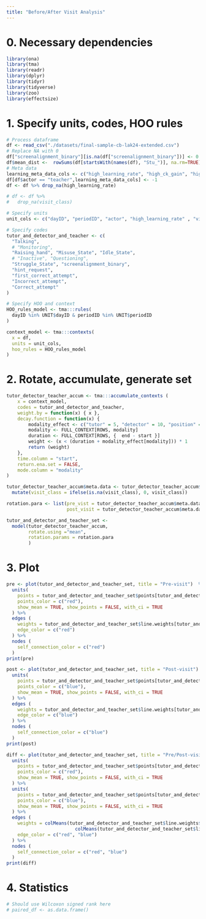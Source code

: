 ```yaml
---
title: "Before/After Visit Analysis"
---
```

# 0. Necessary dependencies
```r
library(ona)
library(tma)
library(readr)
library(dplyr)
library(tidyr)
library(tidyverse)
library(zoo)
library(effectsize)
```
# 1. Specify units, codes, HOO rules
```r
# Process dataframe
df <- read_csv("./datasets/final-sample-cb-lak24-extended.csv")
# Replace NA with 0
df["screenalignment_binary"][is.na(df["screenalignment_binary"])] <- 0
df$mean_dist <-  rowSums(df[startsWith(names(df), "Stu_")], na.rm=TRUE)
# Meta data
learning_meta_data_cols <- c("high_learning_rate", "high_ck_gain", "high_pk_gain", "high_ck_pre", "high_pk_pre")
df[df$actor == "teacher",learning_meta_data_cols] <- -1
df <- df %>% drop_na(high_learning_rate)

# df <- df %>%
#   drop_na(visit_class)

# Specify units
unit_cols <- c("dayID", "periodID", "actor", "high_learning_rate" , "visit_class") # ask yeyu abt this

# Specify codes
tutor_and_detector_and_teacher <- c(
  "Talking", 
  # "Monitoring",
  "Raising_hand", "Misuse_State", "Idle_State", 
  # "Inactive", "Questioning",
  "Struggle_State", "screenalignment_binary", 
  "hint_request", 
  "first_correct_attempt",
  "Incorrect_attempt",
  "Correct_attempt"
)

# Specify HOO and context
HOO_rules_model <- tma:::rules(
  dayID %in% UNIT$dayID & periodID %in% UNIT$periodID
)

context_model <- tma:::contexts(
  x = df,
  units = unit_cols,
  hoo_rules = HOO_rules_model
)
```
# 2. Rotate, accumulate, generate set
```r
tutor_detector_teacher_accum <- tma:::accumulate_contexts (
    x = context_model,
    codes = tutor_and_detector_and_teacher,
    weight.by = function(x) { x },
    decay.function = function(x) {
        modality_effect <- c("tutor" = 5, "detector" = 10, "position" = 15, "observation" = 20)
        modality <- FULL_CONTEXT[ROWS, modality]
        duration <- FULL_CONTEXT[ROWS, {  end - start }]
        weight <- (x < (duration + modality_effect[modality])) * 1
        return (weight)
    },
    time.column = "start", 
    return.ena.set = FALSE,
    mode.column = "modality"
) 

tutor_detector_teacher_accum$meta.data <- tutor_detector_teacher_accum$meta.data %>%
  mutate(visit_class = ifelse(is.na(visit_class), 0, visit_class))

rotation.para <- list(pre_vist = tutor_detector_teacher_accum$meta.data$visit_class == -1, 
                      post_visit = tutor_detector_teacher_accum$meta.data$visit_class == 1)

tutor_and_detector_and_teacher_set <-
  model(tutor_detector_teacher_accum,                                
        rotate.using ="mean",                  
        rotation.params = rotation.para  
        )
```
# 3. Plot 
```r
pre <- plot(tutor_and_detector_and_teacher_set, title = "Pre-visit")  %>%  
  units(
    points = tutor_and_detector_and_teacher_set$points[tutor_and_detector_and_teacher_set$points$visit_class == -1,], 
    points_color = c("red"),
    show_mean = TRUE, show_points = FALSE, with_ci = TRUE
  ) %>%
  edges (
    weights = tutor_and_detector_and_teacher_set$line.weights[tutor_and_detector_and_teacher_set$points$visit_class == -1], 
    edge_color = c("red")
  ) %>%
  nodes (
    self_connection_color = c("red")
  )
print(pre)

post <- plot(tutor_and_detector_and_teacher_set, title = "Post-visit")  %>% 
  units(
    points = tutor_and_detector_and_teacher_set$points[tutor_and_detector_and_teacher_set$points$visit_class == 1,], 
    points_color = c("blue"),
    show_mean = TRUE, show_points = FALSE, with_ci = TRUE
  ) %>%
  edges (
    weights = tutor_and_detector_and_teacher_set$line.weights[tutor_and_detector_and_teacher_set$points$visit_class == 1], 
    edge_color = c("blue")
  ) %>%
  nodes (
    self_connection_color = c("blue")
  )
print(post)

diff <- plot(tutor_and_detector_and_teacher_set, title = "Pre/Post-visit Subtracted")  %>%
  units(
    points = tutor_and_detector_and_teacher_set$points[tutor_and_detector_and_teacher_set$points$visit_class == -1,], 
    points_color = c("red"),
    show_mean = TRUE, show_points = FALSE, with_ci = TRUE
  ) %>%
  units(
    points = tutor_and_detector_and_teacher_set$points[tutor_and_detector_and_teacher_set$points$visit_class == 1,], 
    points_color = c("blue"),
    show_mean = TRUE, show_points = FALSE, with_ci = TRUE
  ) %>%
  edges (
    weights = colMeans(tutor_and_detector_and_teacher_set$line.weights$visit_class$`-1`) -
                         colMeans(tutor_and_detector_and_teacher_set$line.weights$visit_class$`1`), 
    edge_color = c("red", "blue")
  ) %>%
  nodes (
    self_connection_color = c("red", "blue")
  )
print(diff)
```
# 4. Statistics
```r
# Should use Wilcoxon signed rank here
# paired_df <- as.data.frame() 
  
```





